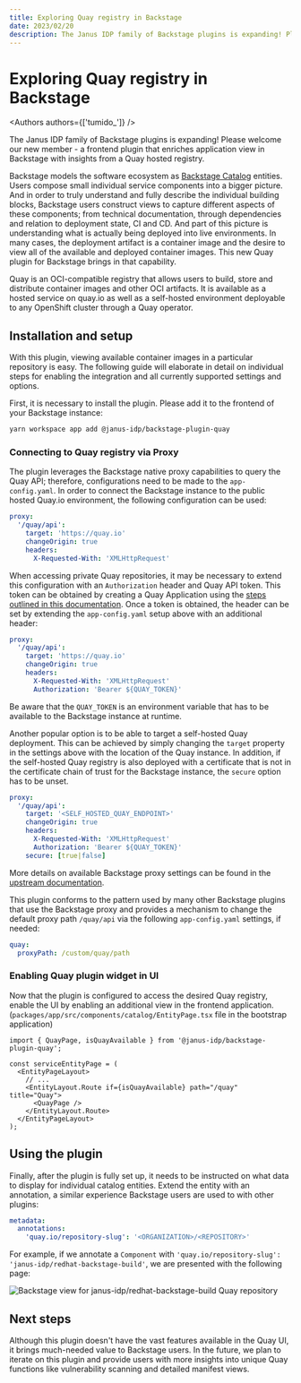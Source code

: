```yaml
---
title: Exploring Quay registry in Backstage
date: 2023/02/20
description: The Janus IDP family of Backstage plugins is expanding! Please welcome our new member - a frontend plugin that enriches application view in Backstage with insights from a Quay hosted registry.
---
```



# Exploring Quay registry in Backstage

<Authors authors={['tumido_']} />

The Janus IDP family of Backstage plugins is expanding! Please welcome our new member - a frontend plugin that enriches application view in Backstage with insights from a Quay hosted registry.

Backstage models the software ecosystem as [Backstage Catalog](https://backstage.io/docs/features/software-catalog/software-catalog-overview) entities. Users compose small individual service components into a bigger picture. And in order to truly understand and fully describe the individual building blocks, Backstage users construct views to capture different aspects of these components; from technical documentation, through dependencies and relation to deployment state, CI and CD. And part of this picture is understanding what is actually being deployed into live environments. In many cases, the deployment artifact is a container image and the desire to view all of the available and deployed container images. This new Quay plugin for Backstage brings in that capability.

Quay is an OCI-compatible registry that allows users to build, store and distribute container images and other OCI artifacts. It is available as a hosted service on quay.io as well as a self-hosted environment deployable to any OpenShift cluster through a Quay operator.

## Installation and setup

With this plugin, viewing available container images in a particular repository is easy. The following guide will elaborate in detail on individual steps for enabling the integration and all currently supported settings and options.

First, it is necessary to install the plugin. Please add it to the frontend of your Backstage instance:

```bash
yarn workspace app add @janus-idp/backstage-plugin-quay
```

### Connecting to Quay registry via Proxy

The plugin leverages the Backstage native proxy capabilities to query the Quay API; therefore, configurations need to be made to the `app-config.yaml`. In order to connect the Backstage instance to the public hosted Quay.io environment, the following configuration can be used:

```yaml title="app-config.yaml"
proxy:
  '/quay/api':
    target: 'https://quay.io'
    changeOrigin: true
    headers:
      X-Requested-With: 'XMLHttpRequest'
```

When accessing private Quay repositories, it may be necessary to extend this configuration with an `Authorization` header and Quay API token. This token can be obtained by creating a Quay Application using the [steps outlined in this documentation](https://docs.quay.io/api/#applications-and-tokens). Once a token is obtained, the header can be set by extending the `app-config.yaml` setup above with an additional header:

```yaml {7} title="app-config.yaml"
proxy:
  '/quay/api':
    target: 'https://quay.io'
    changeOrigin: true
    headers:
      X-Requested-With: 'XMLHttpRequest'
      Authorization: 'Bearer ${QUAY_TOKEN}'
```

Be aware that the `QUAY_TOKEN` is an environment variable that has to be available to the Backstage instance at runtime.

Another popular option is to be able to target a self-hosted Quay deployment. This can be achieved by simply changing the `target` property in the settings above with the location of the Quay instance. In addition, if the self-hosted Quay registry is also deployed with a certificate that is not in the certificate chain of trust for the Backstage instance, the `secure` option has to be unset.

```yaml {3,8} title="app-config.yaml"
proxy:
  '/quay/api':
    target: '<SELF_HOSTED_QUAY_ENDPOINT>'
    changeOrigin: true
    headers:
      X-Requested-With: 'XMLHttpRequest'
      Authorization: 'Bearer ${QUAY_TOKEN}'
    secure: [true|false]
```

More details on available Backstage proxy settings can be found in the [upstream documentation](https://backstage.io/docs/plugins/proxying).

This plugin conforms to the pattern used by many other Backstage plugins that use the Backstage proxy and provides a mechanism to change the default proxy path `/quay/api` via the following `app-config.yaml` settings, if needed:

```yaml title="app-config.yaml"
quay:
  proxyPath: /custom/quay/path
```

### Enabling Quay plugin widget in UI

Now that the plugin is configured to access the desired Quay registry, enable the UI by enabling an additional view in the frontend application.(`packages/app/src/components/catalog/EntityPage.tsx` file in the bootstrap application)

```tsx title="packages/app/src/components/catalog/EntityPage.tsx"
import { QuayPage, isQuayAvailable } from '@janus-idp/backstage-plugin-quay';

const serviceEntityPage = (
  <EntityPageLayout>
    // ...
    <EntityLayout.Route if={isQuayAvailable} path="/quay" title="Quay">
      <QuayPage />
    </EntityLayout.Route>
  </EntityPageLayout>
);
```

## Using the plugin

Finally, after the plugin is fully set up, it needs to be instructed on what data to display for individual catalog entities. Extend the entity with an annotation, a similar experience Backstage users are used to with other plugins:

```yaml
metadata:
  annotations:
    'quay.io/repository-slug': '<ORGANIZATION>/<REPOSITORY>'
```

For example, if we annotate a `Component` with `'quay.io/repository-slug': 'janus-idp/redhat-backstage-build'`, we are presented with the following page:

![Backstage view for janus-idp/redhat-backstage-build Quay repository](/images/blog/exploring-quay-registry-in-backstage/widget.png)

## Next steps

Although this plugin doesn't have the vast features available in the Quay UI, it brings much-needed value to Backstage users. In the future, we plan to iterate on this plugin and provide users with more insights into unique Quay functions like vulnerability scanning and detailed manifest views.

<ContributePlugin repoHref="https://github.com/janus-idp/backstage-plugins/tree/main/plugins/quay" />

